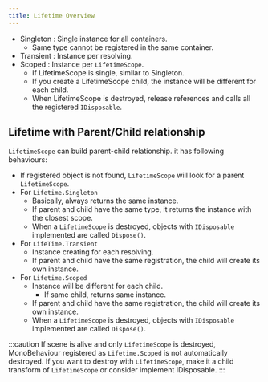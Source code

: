 ```yaml
---
title: Lifetime Overview
---
```


- Singleton : Single instance for all containers.
  - Same type cannot be registered in the same container.
- Transient : Instance per resolving.
- Scoped    : Instance per `LifetimeScope`.
  - If LifetimeScope is single, similar to Singleton.
  - If you create a LifetimeScope child, the instance will be different for each child.
  - When LifetimeScope is destroyed, release references and calls all the registered `IDisposable`.

## Lifetime with Parent/Child relationship

`LifetimeScope` can build parent-child relationship.
it has following behaviours:

- If registered object is not found, `LifetimeScope` will look for a parent `LifetimeScope`.
- For `Lifetime.Singleton`
  - Basically, always returns the same instance.
  - If parent and child have the same type, it returns the instance with the closest scope.
  - When a `LifetimeScope` is destroyed, objects with `IDisposable` implemented are called `Dispose()`.
- For `LifeTime.Transient`
  - Instance creating for each resolving.
  - If parent and child have the same registration, the child will create its own instance.
- For `Lifetime.Scoped`
  - Instance will be different for each child.
      - If same child, returns same instance.
  - If parent and child have the same registration, the child will create its own instance.
  - When a `LifetimeScope` is destroyed, objects with `IDisposable` implemented are called `Dispose()`.

:::caution
If scene is alive and only `LifetimeScope` is destroyed, MonoBehaviour registered as `Lifetime.Scoped` is not automatically destroyed.
If you want to destroy with `LifetimeScope`, make it a child transform of `LifetimeScope` or consider implement IDisposable.
:::
